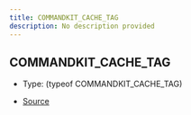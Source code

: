 ```yaml
---
title: COMMANDKIT_CACHE_TAG
description: No description provided
---
```


## COMMANDKIT_CACHE_TAG

- Type: (typeof COMMANDKIT_CACHE_TAG)

- [Source](https://github.com/underctrl-io/commandkit/blob/141d1404ab18a8e659209a0fab65466bf3b6dd85/packages/commandkit/src/utils/constants.ts#L1)